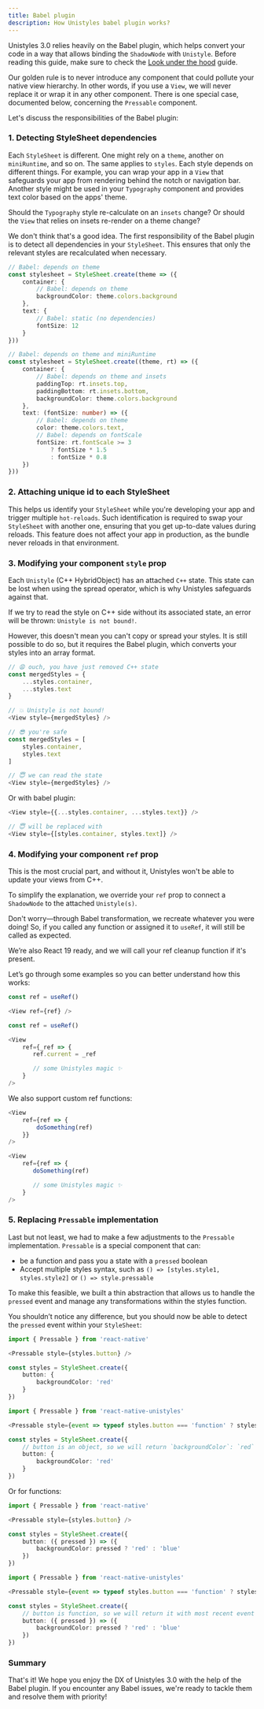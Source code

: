 ```yaml
---
title: Babel plugin
description: How Unistyles babel plugin works?
---
```



Unistyles 3.0 relies heavily on the Babel plugin, which helps convert your code in a way that allows binding the `ShadowNode` with `Unistyle`. Before reading this guide, make sure to check the [Look under the hood](/v3/start/how-unistyles-works) guide.

Our golden rule is to never introduce any component that could pollute your native view hierarchy. In other words, if you use a `View`, we will never replace it or wrap it in any other component. There is one special case, documented below, concerning the `Pressable` component.

Let's discuss the responsibilities of the Babel plugin:

### 1. Detecting StyleSheet dependencies

Each `StyleSheet` is different. One might rely on a `theme`, another on `miniRuntime`, and so on.
The same applies to `styles`. Each style depends on different things. For example, you can wrap your app in a `View` that safeguards your app from rendering behind the notch or navigation bar.
Another style might be used in your `Typography` component and provides text color based on the apps' theme.

Should the `Typography` style re-calculate on an `insets` change? Or should the `View` that relies on insets re-render on a theme change?

We don't think that's a good idea. The first responsibility of the Babel plugin is to detect all dependencies in your `StyleSheet`. This ensures that only the relevant styles are recalculated when necessary.

```ts
// Babel: depends on theme
const stylesheet = StyleSheet.create(theme => ({
    container: {
        // Babel: depends on theme
        backgroundColor: theme.colors.background
    },
    text: {
        // Babel: static (no dependencies)
        fontSize: 12
    }
}))
```

```ts
// Babel: depends on theme and miniRuntime
const stylesheet = StyleSheet.create((theme, rt) => ({
    container: {
        // Babel: depends on theme and insets
        paddingTop: rt.insets.top,
        paddingBottom: rt.insets.bottom,
        backgroundColor: theme.colors.background
    },
    text: (fontSize: number) => ({
        // Babel: depends on theme
        color: theme.colors.text,
        // Babel: depends on fontScale
        fontSize: rt.fontScale >= 3
            ? fontSize * 1.5
            : fontSize * 0.8
    })
}))
```


### 2. Attaching unique id to each StyleSheet

This helps us identify your `StyleSheet` while you're developing your app and trigger multiple `hot-reloads`. Such identification is required to swap your `StyleSheet` with another one, ensuring that you get up-to-date values during reloads.
This feature does not affect your app in production, as the bundle never reloads in that environment.

### 3. Modifying your component `style` prop

Each `Unistyle` (C++ HybridObject) has an attached `C++` state. This state can be lost when using the spread operator, which is why Unistyles safeguards against that.

If we try to read the style on C++ side without its associated state, an error will be thrown: `Unistyle is not bound!`.

However, this doesn't mean you can't copy or spread your styles. It is still possible to do so, but it requires the Babel plugin, which converts your styles into an array format.

```ts
// 😩 ouch, you have just removed C++ state
const mergedStyles = {
    ...styles.container,
    ...styles.text
}

// 💥 Unistyle is not bound!
<View style={mergedStyles} />
```

```ts
// 😎 you're safe
const mergedStyles = [
    styles.container,
    styles.text
]

// 😇 we can read the state
<View style={mergedStyles} />
```

Or with babel plugin:

```ts
<View style={{...styles.container, ...styles.text}} />

// 😇 will be replaced with
<View style={[styles.container, styles.text]} />
```

### 4. Modifying your component `ref` prop

This is the most crucial part, and without it, Unistyles won't be able to update your views from C++.

To simplify the explanation, we override your `ref` prop to connect a `ShadowNode` to the attached `Unistyle(s)`.

Don't worry—through Babel transformation, we recreate whatever you were doing! So, if you called any function or assigned it to `useRef`, it will still be called as expected.

We’re also React 19 ready, and we will call your ref cleanup function if it's present.

Let’s go through some examples so you can better understand how this works:

```ts title="Your code"
const ref = useRef()

<View ref={ref} />
```

```ts title="Babel transform"
const ref = useRef()

<View
    ref={_ref => {
       ref.current = _ref

       // some Unistyles magic ✨
    }
/>
```

We also support custom ref functions:

```ts title="Your code"
<View
    ref={ref => {
        doSomething(ref)
    }}
/>
```

```ts title="Babel transform"
<View
    ref={ref => {
       doSomething(ref)

       // some Unistyles magic ✨
    }
/>
```

### 5. Replacing `Pressable` implementation

Last but not least, we had to make a few adjustments to the `Pressable` implementation. `Pressable` is a special component that can:

- be a function and pass you a state with a `pressed` boolean
- Accept multiple styles syntax, such as `() => [styles.style1, styles.style2]` or `() => style.pressable`

To make this feasible, we built a thin abstraction that allows us to handle the `pressed` event and manage any transformations within the styles function.

You shouldn’t notice any difference, but you should now be able to detect the `pressed` event within your `StyleSheet`:

```ts title="Your code"
import { Pressable } from 'react-native'

<Pressable style={styles.button} />

const styles = StyleSheet.create({
    button: {
        backgroundColor: 'red'
    }
})
```

```ts title="Babel transform"
import { Pressable } from 'react-native-unistyles'

<Pressable style={event => typeof styles.button === 'function' ? styles.button(event) : styles.button} />

const styles = StyleSheet.create({
    // button is an object, so we will return `backgroundColor`: `red`
    button: {
        backgroundColor: 'red'
    }
})
```

Or for functions:

```ts title="Your code"
import { Pressable } from 'react-native'

<Pressable style={styles.button} />

const styles = StyleSheet.create({
    button: ({ pressed }) => ({
        backgroundColor: pressed ? 'red' : 'blue'
    })
})
```

```ts title="Babel transform"
import { Pressable } from 'react-native-unistyles'

<Pressable style={event => typeof styles.button === 'function' ? styles.button(event) : styles.button} />

const styles = StyleSheet.create({
    // button is function, so we will return it with most recent event
    button: ({ pressed }) => ({
        backgroundColor: pressed ? 'red' : 'blue'
    })
})
```

### Summary

That's it! We hope you enjoy the DX of Unistyles 3.0 with the help of the Babel plugin. If you encounter any Babel issues, we're ready to tackle them and resolve them with priority!
